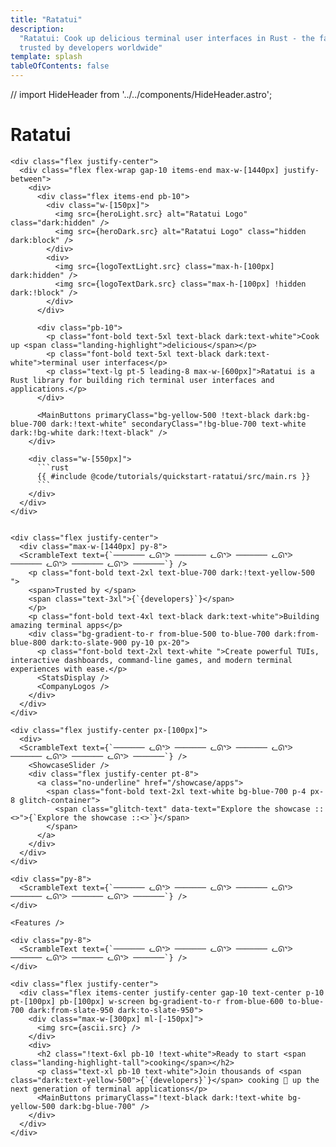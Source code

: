 ```yaml
---
title: "Ratatui"
description:
  "Ratatui: Cook up delicious terminal user interfaces in Rust - the fast, lightweight TUI library
  trusted by developers worldwide"
template: splash
tableOfContents: false
---
```



// import HideHeader from '../../components/HideHeader.astro';

<div class="flex justify-center landing-mono">
  <div>
    <h1>Ratatui</h1>
    <RandomDots
      gridSize={15}
      numClusters={15}
      dotsPerCluster={100}
      clusterRadius={120}
      dotSize={3}
      pattern="random"
      opacity={0.2}
      fixed={true}
      colors={['#64748b', '#f1f5f9', '#64748b', '#334155']}
    />

    <div class="flex justify-center">
      <div class="flex flex-wrap gap-10 items-end max-w-[1440px] justify-between">
        <div>
          <div class="flex items-end pb-10">
            <div class="w-[150px]">
              <img src={heroLight.src} alt="Ratatui Logo" class="dark:hidden" />
              <img src={heroDark.src} alt="Ratatui Logo" class="hidden dark:block" />
            </div>
            <div>
              <img src={logoTextLight.src} class="max-h-[100px] dark:hidden" />
              <img src={logoTextDark.src} class="max-h-[100px] !hidden dark:!block" />
            </div>
          </div>
          
          <div class="pb-10">
            <p class="font-bold text-5xl text-black dark:text-white">Cook up <span class="landing-highlight">delicious</span></p>
            <p class="font-bold text-5xl text-black dark:text-white">terminal user interfaces</p>
            <p class="text-lg pt-5 leading-8 max-w-[600px]">Ratatui is a Rust library for building rich terminal user interfaces and applications.</p>
          </div>
          
          <MainButtons primaryClass="bg-yellow-500 !text-black dark:bg-blue-700 dark:!text-white" secondaryClass="!bg-blue-700 text-white dark:!bg-white dark:!text-black" />
        </div>

        <div class="w-[550px]">
          ```rust
          {{ #include @code/tutorials/quickstart-ratatui/src/main.rs }}
          ```
        </div>
      </div>
    </div>


    <div class="flex justify-center">
      <div class="max-w-[1440px] py-8">
      <ScrambleText text={`─────── ᓚᘏᕐᐷ ─────── ᓚᘏᕐᐷ ─────── ᓚᘏᕐᐷ ─────── ᓚᘏᕐᐷ ─────── ᓚᘏᕐᐷ ───────`} />
        <p class="font-bold text-2xl text-blue-700 dark:!text-yellow-500 ">
        <span>Trusted by </span>
        <span class="text-3xl">{`{developers}`}</span>
        </p>
        <p class="font-bold text-4xl text-black dark:text-white">Building amazing terminal apps</p>
        <div class="bg-gradient-to-r from-blue-500 to-blue-700 dark:from-blue-800 dark:to-slate-900 py-10 px-20">
          <p class="font-bold text-2xl text-white ">Create powerful TUIs, interactive dashboards, command-line games, and modern terminal experiences with ease.</p>
          <StatsDisplay />
          <CompanyLogos />
        </div>
      </div>
    </div>

    <div class="flex justify-center px-[100px]">
      <div>
      <ScrambleText text={`─────── ᓚᘏᕐᐷ ─────── ᓚᘏᕐᐷ ─────── ᓚᘏᕐᐷ ─────── ᓚᘏᕐᐷ ─────── ᓚᘏᕐᐷ ───────`} />
        <ShowcaseSlider />
        <div class="flex justify-center pt-8">
          <a class="no-underline" href="/showcase/apps">
            <span class="font-bold text-2xl text-white bg-blue-700 p-4 px-8 glitch-container">
              <span class="glitch-text" data-text="Explore the showcase ::<>">{`Explore the showcase ::<>`}</span>
            </span>
          </a>
        </div>
      </div>
    </div>

    <div class="py-8">
      <ScrambleText text={`─────── ᓚᘏᕐᐷ ─────── ᓚᘏᕐᐷ ─────── ᓚᘏᕐᐷ ─────── ᓚᘏᕐᐷ ─────── ᓚᘏᕐᐷ ───────`} />
    </div>
    
    <Features />
    
    <div class="py-8">
      <ScrambleText text={`─────── ᓚᘏᕐᐷ ─────── ᓚᘏᕐᐷ ─────── ᓚᘏᕐᐷ ─────── ᓚᘏᕐᐷ ─────── ᓚᘏᕐᐷ ───────`} />
    </div>

    <div class="flex justify-center">
      <div class="flex items-center justify-center gap-10 text-center p-10 pt-[100px] pb-[100px] w-screen bg-gradient-to-r from-blue-600 to-blue-700 dark:from-slate-950 dark:to-slate-950">
        <div class="max-w-[300px] ml-[-150px]">
          <img src={ascii.src} />
        </div>
        <div>
          <h2 class="!text-6xl pb-10 !text-white">Ready to start <span class="landing-highlight-tall">cooking</span></h2>
          <p class="text-xl pb-10 text-white">Join thousands of <span class="dark:text-yellow-500">{`{developers}`}</span> cooking 🍳 up the next generation of terminal applications</p>
          <MainButtons primaryClass="!text-black dark:!text-white bg-yellow-500 dark:bg-blue-700" />
        </div>
      </div>
    </div>

  </div>
</div>
